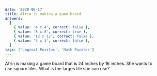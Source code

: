 ```yaml
---
date: '2020-06-17'
title: Afrin is making a game board
answers:
  [
    { value: '4 x 4', correct: false },
    { value: '8 x 8', correct: true },
    { value: '12 x 12', correct: false },
    { value: '3 x 3', correct: false },
  ]
tags: ['Logical Puzzles', 'Math Puzzles']
---
```


Afrin is making a game board that is 24 inches by 16 inches.
She wants to use square tiles. What is the larges tile she can
use?

